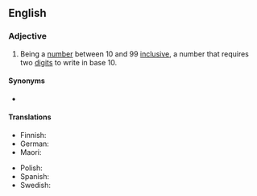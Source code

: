 ==English==

===Adjective===
{{en-adj|-|head=[[double]]-[[digit]]}}

# Being a [[number]] between 10 and 99 [[inclusive]], a number that requires two [[digit]]s to write in base 10.

====Synonyms====
* {{l|en|double-figure}}

====Translations====
{{trans-top|between 10 and 99 inclusive}}
* Finnish: {{t|fi|kaksinumeroinen}}
* German: {{t+|de|zweistellig}}
* Maori: {{t|mi|matirua}}
{{trans-mid}}
* Polish: {{t+|pl|dwucyfrowy}}
* Spanish: {{t|es|dos dígitos}}
* Swedish: {{t+|sv|tvåsiffrig}}
{{trans-bottom}}